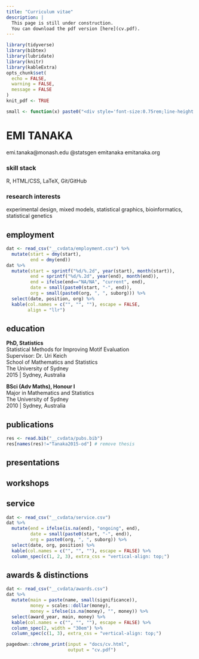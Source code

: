 ```yaml
---
title: "Curriculum vitae"
description: |
  This page is still under construction.  
  You can download the pdf version [here](cv.pdf).
---
```




<link rel="stylesheet" href="assets/cv-styles.css">

```r
library(tidyverse)
library(bibtex)
library(lubridate)
library(knitr)
library(kableExtra)
opts_chunk$set(
  echo = FALSE,
  warning = FALSE,
  message = FALSE
)
knit_pdf <- TRUE

small <- function(x) paste0("<div style='font-size:0.75rem;line-height:0.9rem;'>", x, "</div>")
```

<!--
Needs to be knitted twice for pdf to be updated to the latest.
-->


<main class="cv-canvas">

# [E]{.bigger}MI [T]{.bigger}ANAKA

<i class="fas fa-envelope"></i> emi.tanaka@monash.edu
<i class="fab fa-twitter"></i> @statsgen
<i class="fab fa-github"></i> emitanaka
<i class="fas fa-globe"></i> emitanaka.org


### skill stack

::: half

R, HTML/CSS, LaTeX, Git/GitHub

:::

### research interests

::: half

experimental design, mixed models, statistical graphics, bioinformatics, statistical genetics

:::

## employment

```r
dat <- read_csv("__cvdata/employment.csv") %>% 
  mutate(start = dmy(start),
         end = dmy(end))
dat %>% 
  mutate(start = sprintf("%d/%.2d", year(start), month(start)),
         end = sprintf("%d/%.2d", year(end), month(end)),
         end = ifelse(end=="NA/NA", "current", end),
         date = small(paste0(start, "-", end)),
         org = small(paste0(org, ", ", suborg))) %>% 
  select(date, position, org) %>% 
  kable(col.names = c("", "", ""), escape = FALSE,
        align = "llr")
```

## education

**PhD, Statistics**  
Statistical Methods for Improving Motif Evaluation  
Supervisor: Dr. Uri Keich  
School of Mathematics and Statistics  
The University of Sydney  
2015 | Sydney, Australia  

**BSci (Adv Maths), Honour I**  
Major in Mathematics and Statistics  
The University of Sydney  
2010 | Sydney, Australia  

## publications

```r
res <- read.bib("__cvdata/pubs.bib")
res[names(res)!="Tanaka2015-od"] # remove thesis
```


## presentations


## workshops

## service

```r
dat <- read_csv("__cvdata/service.csv")
dat %>% 
  mutate(end = ifelse(is.na(end), "ongoing", end),
         date = small(paste0(start, "-", end)),
         org = paste0(org, ", ", suborg)) %>% 
  select(date, org, position) %>% 
  kable(col.names = c("", "", ""), escape = FALSE) %>% 
  column_spec(c(1, 2, 3), extra_css = "vertical-align: top;")
```

## awards & distinctions

```r
dat <- read_csv("__cvdata/awards.csv")
dat %>% 
  mutate(main = paste(name, small(significance)),
         money = scales::dollar(money),
         money = ifelse(is.na(money), "", money)) %>% 
  select(award_year, main, money) %>% 
  kable(col.names = c("", "", ""), escape = FALSE) %>% 
  column_spec(2, width = "30em") %>% 
  column_spec(c(1, 3), extra_css = "vertical-align: top;")
```


</main>

```r
pagedown::chrome_print(input = "docs/cv.html",
                       output = "cv.pdf")
```

